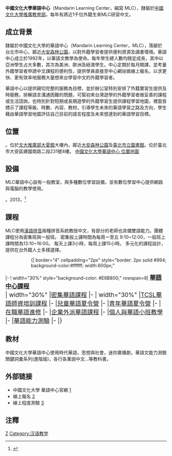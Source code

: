 '''中國文化大學華語中心'''（Mandarin Learning Center，縮寫 MLC），隸屬於[[中國文化大學推廣教育部|中國文化大學推廣教育部]]。每年有將近1千位外籍生來MLC研習中文。

== 成立背景 ==
隸屬於中國文化大學的華語中心（Mandarin Learning Center，MLC），落腳於台北市中心，鄰近[[大安森林公園|大安森林公園]]，以對外籍學習者提供便利資源及讀書環境。華語中心成立於1992年，以華語文教學為使命。每年學生總人數均穩定成長，其中以亞洲學生占大多數，其次為美洲、歐洲及紐澳學生。中心定期於每月開課，並考量外籍學習者申請中文課程的便利性，提供學員直接至中心網站做線上報名，以求更快、更有效率地服務大量想來台學習中文的外籍學習者。

華語中心以提供親切完整的服務為目標，並於辦公室特別安排了外籍實習生提供及時服務，排解語言溝通困難的問題，可幫初來台灣遊學的外籍學習者做妥善的課程或生活諮詢，也特別針對短期或長期遊學的外籍學習生提供課程學習地圖，裡面皆標示了課程等級、時數、內容、教材，引導學生未來的華語學習之路及方向，學生藉由華語學習地圖評估自己目前的語言程度及未來想達到的華語學習目標。

== 位置 ==
。位於[[中國文化大學推廣教育部|文大推廣部]][[大夏館|大夏館]]大樓內，鄰近[[大安森林公園|大安森林公園]]及[[臺北市立圖書館|臺北市立圖書館]]。位於臺北市大安區建國南路二段231號4樓。
[https://www.google.com/maps/place/%E4%B8%AD%E5%9C%8B%E6%96%87%E5%8C%96%E5%A4%A7%E5%AD%B8%E6%8E%A8%E5%BB%A3%E6%95%99%E8%82%B2%E9%83%A8%E5%BB%BA%E5%9C%8B%E6%9C%AC%E9%83%A8+(%E5%A4%A7%E5%A4%8F%E9%A4%A8)/@25.0285971,121.5327347,16z/data=!4m5!3m4!1s0x3442aa29c1e44f05:0x870780272bbae112!8m2!3d25.0258897!4d121.5380777 中國文化大學華語中心 位置地圖]

== 設備 ==
MLC華語中心設有一般教室，與多種數位學習設備，並有數位學習中心提供網路與電腦的教學使用。</ref>。2013，<ref>{{cite web|author=now news|title=文大推廣部華語中心簡介|url=http://mlc.sce.pccu.edu.tw/?mainNum=0&submenuNum=5&lang=tw|accessdate=2015-09-02|archive-date=2015-09-21|archive-url=https://web.archive.org/web/20150921033140/http://mlc.sce.pccu.edu.tw/?mainNum=0&submenuNum=5&lang=tw|dead-url=no}}</ref>

== 課程 ==
MLC使用[[漢語拼音|漢語拼音]]兩種拼音系統教授中文，有部分的老師也具備雙語能力。團體課程分為密集班與一般班。 密集般上課時間為每周一至五 9:10~12:00，一般班上課時間為13:10~16:00。 每天上課3小時，每周上課15小時。 多元化的課程設計，提供在台外籍人士多樣選擇。


::{| border="4" cellpadding="2px" style="border: 2px solid #994; background-color:#ffffff; width:600px;"
|- 
! width="30%" style="background-color: #E6B800;" rowspan=8| <span style="font-size:14pt;"> [[中國文化大學推廣教育部|'''華語中心課程''']]<br />
<span style="font-size:10pt;"> </span>
| width="30%" |[https://mlc.sce.pccu.edu.tw/show_detail.aspx?block_id=1000310117000017&border_id=B20140628000010&css=blank&append=n&menu=%E4%B8%BB%E4%BF%AE%E8%AA%B2%E7%A8%8B&subtitle=y&submenu=%E8%AA%B2%E7%A8%8B%E7%B0%A1%E4%BB%8B/// 密集華語課程]
|-
| width="30%" |[https://mlc.sce.pccu.edu.tw/show_detail.aspx?block_id=1000310117000025&border_id=B20140629000021&css=blank&append=n&menu=%E8%8F%AF%E8%AA%9E%E5%B8%AB%E8%B3%87%E7%8F%AD&subtitle=n/// TCSL華語師資培訓課程]
|-
|[https://mlc.sce.pccu.edu.tw/show_detail.aspx?block_id=1000310117000026&border_id=B20140629000022&css=blank&append=n&menu=%E5%85%92%E7%AB%A5%E5%92%8C%E9%9D%92%E5%B0%91%E5%B9%B4%E8%8F%AF%E8%AA%9E%E5%A4%8F%E4%BB%A4%E7%87%9F&subtitle=y&submenu=%E8%AA%B2%E7%A8%8B%E7%B0%A1%E4%BB%8B//// 兒童華語夏令營]
|-
|[https://mlc.sce.pccu.edu.tw/show_detail.aspx?block_id=1000310117000026&border_id=B20140629000022&css=blank&append=n&menu=%E5%85%92%E7%AB%A5%E5%92%8C%E9%9D%92%E5%B0%91%E5%B9%B4%E8%8F%AF%E8%AA%9E%E5%A4%8F%E4%BB%A4%E7%87%9F&subtitle=y&submenu=%E8%AA%B2%E7%A8%8B%E7%B0%A1%E4%BB%8B//// 青年華語夏令營]
|-
|[https://mlc.sce.pccu.edu.tw/show_detail.aspx?block_id=1000310117000023&border_id=B20140629000012&css=blank&append=n&menu=To%20The%20Point%E5%9C%A8%E8%81%B7%E8%8F%AF%E8%AA%9E%E9%80%B2%E4%BF%AE&subtitle=y&submenu=%E8%AA%B2%E7%A8%8B%E7%B0%A1%E4%BB%8B//// 在職華語進修]
|-
|[https://mlc.sce.pccu.edu.tw/show_detail.aspx?block_id=1000310117000022&border_id=B20140629000008&css=blank&append=n&menu=%E5%80%8B%E4%BA%BA%E7%8F%AD&subtitle=y&submenu=%E8%AA%B2%E7%A8%8B%E7%B0%A1%E4%BB%8B//// 企業外派華語課程]
|-
|[https://mlc.sce.pccu.edu.tw/show_detail.aspx?block_id=1000310117000022&border_id=B20140629000008&css=blank&append=n&menu=%E5%80%8B%E4%BA%BA%E7%8F%AD&subtitle=y&submenu=%E8%AA%B2%E7%A8%8B%E7%B0%A1%E4%BB%8B//// 個人與華語小班教學]
|-
|[https://mlc.sce.pccu.edu.tw/show_detail.aspx?block_id=1000310117000024&border_id=B20140629000016&css=blank&append=n&menu=TOCFL%E8%80%83%E8%A9%A6%E7%B3%BB%E5%88%97&subtitle=y&submenu=TOCFL%E6%B8%AC%E9%A9%97%E8%AA%B2%E7%A8%8B%E4%BB%8B%E7%B4%B9 華語能力測驗]{{Wayback|url=https://mlc.sce.pccu.edu.tw/show_detail.aspx?block_id=1000310117000024&border_id=B20140629000016&css=blank&append=n&menu=TOCFL%E8%80%83%E8%A9%A6%E7%B3%BB%E5%88%97&subtitle=y&submenu=TOCFL%E6%B8%AC%E9%A9%97%E8%AA%B2%E7%A8%8B%E4%BB%8B%E7%B4%B9 |date=20200209041543 }}
|-
|}

== 教材 ==
中國文化大學華語中心使用時代華語，思想與社會，迷你廣播劇，華語文能力測驗關鍵詞彙系列(進階版)，各行各業說中文...等教科書。


==外部链接==
* 中國文化大學 華語中心官網 [https://mlc.sce.pccu.edu.tw/]{{Wayback|url=https://mlc.sce.pccu.edu.tw/ |date=20200526061051 }}
* 線上報名 [http://scedna.sce.pccu.edu.tw/MLCSite/Member/MemberLogin.aspx]{{Wayback|url=http://scedna.sce.pccu.edu.tw/MLCSite/Member/MemberLogin.aspx |date=20200209100130 }}
* 線上程度測驗 [http://scedna.sce.pccu.edu.tw/MLCSite/ClassTest/ClassTestMain.aspx]{{Wayback|url=http://scedna.sce.pccu.edu.tw/MLCSite/ClassTest/ClassTestMain.aspx |date=20200222233038 }}

==注釋==
{{Reflist|2}}

{{中國文化大學}}
[[Category:中國文化大學|Z]]
[[Category:汉语教学|Category:汉语教学]]